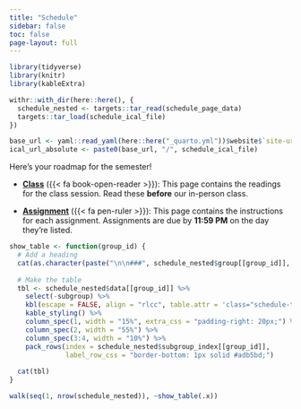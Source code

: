 ```yaml
---
title: "Schedule"
sidebar: false
toc: false
page-layout: full
---
```


```r
library(tidyverse)
library(knitr)
library(kableExtra)

withr::with_dir(here::here(), {
  schedule_nested <- targets::tar_read(schedule_page_data)
  targets::tar_load(schedule_ical_file)
})

base_url <- yaml::read_yaml(here::here("_quarto.yml"))$website$`site-url`
ical_url_absolute <- paste0(base_url, "/", schedule_ical_file)
```

::::: {.schedule-page}

Here's your roadmap for the semester!

- [**Class**](/class/index.qmd) ({{< fa book-open-reader >}}): This page contains the readings for the class session. Read these **before** our in-person class.

- [**Assignment**](/assignment/index.qmd) ({{< fa pen-ruler >}}): This page contains the instructions for each assignment. Assignments are due by **11:59 PM** on the day they're listed.

<!-- :::: {.callout-tip} -->

<!-- ## Subscribe! -->

<!-- You can subscribe to this calendar URL in Outlook, Google Calendar, or Apple Calendar: -->

<!-- ::: {.grid} -->

<!-- ::: {.g-col-12 .g-col-md-2} -->
<!-- <p class="download-btn"><a class="btn btn-danger btn-sm" href="/`r schedule_ical_file`" role="button">{{< fa calendar-alt >}} &emsp;Download</a></p> -->
<!-- ::: -->

<!-- ::: {.g-col-12 .g-col-md-10} -->
<!-- <p><input class="form-control" type="text" value="`r ical_url_absolute`" onclick="this.select()" readonly></p> -->
<!-- ::: -->

<!-- ::: -->

<!-- :::: -->


```r
show_table <- function(group_id) {
  # Add a heading
  cat(as.character(paste("\n\n###", schedule_nested$group[[group_id]], "\n\n")))
  
  # Make the table
  tbl <- schedule_nested$data[[group_id]] %>% 
    select(-subgroup) %>% 
    kbl(escape = FALSE, align = "rlcc", table.attr = 'class="schedule-table"') %>% 
    kable_styling() %>% 
    column_spec(1, width = "15%", extra_css = "padding-right: 20px;") %>% 
    column_spec(2, width = "55%") %>% 
    column_spec(3:4, width = "10%") %>% 
    pack_rows(index = schedule_nested$subgroup_index[[group_id]],
              label_row_css = "border-bottom: 1px solid #adb5bd;")
  
  cat(tbl)
}
```

```r
walk(seq(1, nrow(schedule_nested)), ~show_table(.x))
```

:::::
